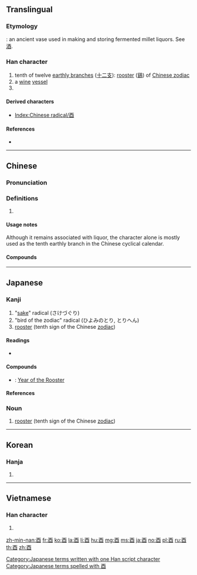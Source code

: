 {{character info/new}}
{{also|丣|西}}
==Translingual==
{{stroke order|type=animate}}

===Etymology===
{{liushu|p}}: an ancient vase used in making and storing fermented millet liquors. See [[酒]].

{{Han etyl}}

===Han character===
{{Han char|rn=164|rad=酉|as=00|sn=7|four=10600|canj=MCWM}}

# tenth of twelve [[earthly branch]]es ([[十二支]]): [[rooster]] ([[鷄]]) of [[W:Chinese zodiac|Chinese zodiac]]
# a [[wine]] [[vessel]]
# {{mul-kangxi radical-def}}

====Derived characters====
* [[Index:Chinese radical/酉]]

====References====
* {{Han ref|kx=1280.020|dkj=39763|dj=1778.360|hdz=63572.010|uh=9149|ud=37193|bh=A8BB|bd=43195}}

----

==Chinese==
{{zh-forms|alt=丣}}

===Pronunciation===
{{zh-pron
|m=yǒu
|c=jau5
|h=pfs=yu
|mn=iú
|w=
|mc=y
|oc=y
|cat=n
}}

===Definitions===
{{zh-hanzi}}

# {{rfdef|zh}}

====Usage notes====
Although it remains associated with liquor, the character alone is mostly used as the tenth earthly branch in the Chinese cyclical calendar.

====Compounds====
{{zh-der|三酉|卯酉|卯酉參辰|卯酉子午|參辰卯酉|子午卯酉|才貫二酉|書畫卯酉|書通二酉|酉字牌|酉時|酉陽雜俎|鬼酉上車}}

----

==Japanese==

===Kanji===
{{ja-kanji|grade=n|rs=酉00}}

# "[[sake]]" radical (さけづぐり)
# "bird of the zodiac" radical (ひよみのとり, とりへん)
# [[rooster]] (tenth sign of the Chinese [[zodiac]])

====Readings====
* {{ja-readings|on=[[ゆう]] (yū)|kun=[[とり]] (tori)|nanori=[[なが]] (naga), [[みのる]] (minoru)}}

====Compounds====
* {{ja-r|酉年|とりどし}}: [[w:Rooster (zodiac)|Year of the Rooster]]

====References====
{{ja-kref
|jis=4653
|ku=3851
|shift=93D1
|euc=C6D3
|freq=2468
|nelson=4775
|newnelson=6157
|halpern=3544
|kld=2207
|heisig=1427
|tuttle=2254
}}

===Noun===
{{ja-noun|とり}}

# [[rooster]] (tenth sign of the Chinese [[zodiac]])

[[Category:Japanese terms written with one Han script character]]
[[Category:Japanese terms spelled with 酉]]

----

==Korean==

===Hanja===
{{ko-hanja|hangeul=유|eumhun=|rv=yu|mr=yu|y=yu}}

# {{defn|lang=ko|sort=酉00}}

----

==Vietnamese==

===Han character===
{{vi-hantu|[[dấu]], [[dậu]], [[giấu]], [[giậu]]|rs=酉00}}

# {{defn|lang=vi|sort=酉00}}

[[Category:CJKV radicals| ]]

[[zh-min-nan:酉]]
[[fr:酉]]
[[ko:酉]]
[[la:酉]]
[[li:酉]]
[[hu:酉]]
[[mg:酉]]
[[ms:酉]]
[[ja:酉]]
[[no:酉]]
[[pl:酉]]
[[ru:酉]]
[[th:酉]]
[[zh:酉]]